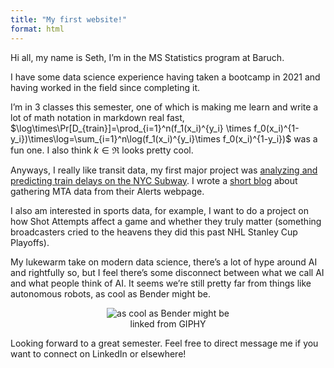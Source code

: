 ```yaml
---
title: "My first website!"
format: html
---
```


Hi all, my name is Seth, I'm in the MS Statistics program at Baruch.

I have some data science experience having taken a bootcamp in 2021 and having worked in the field since completing it.

I'm in 3 classes this semester, one of which is making me learn and write a lot of math notation in markdown real fast, $\log\times\Pr[D_{train}]=\prod_{i=1}^n(f_1(x_i)^{y_i} \times f_0(x_i)^{1-y_i})\times\log=\sum_{i=1}^n\log(f_1(x_i)^{y_i}\times f_0(x_i)^{1-y_i})$ was a fun one. I also think $k\in\Re$ looks pretty cool.

Anyways, I really like transit data, my first major project was [analyzing and predicting train delays on the NYC Subway](https://github.com/SethKauf/mta_service_delays). I wrote a [short blog](https://medium.com/@sethkaufman7/scraping-the-midnight-oil-a96537b1aba1) about gathering MTA data from their Alerts webpage.\n 

I also am interested in sports data, for example, I want to do a project on how Shot Attempts affect a game and whether they truly matter (something broadcasters cried to the heavens they did this past NHL Stanley Cup Playoffs).

My lukewarm take on modern data science, there's a lot of hype around AI and rightfully so, but I feel there's some disconnect between what we call AI and what people think of AI. It seems we're still pretty far from things like autonomous robots, as cool as Bender might be.

<figure style="text-align: center;">
  <img src="https://media0.giphy.com/media/v1.Y2lkPTc5MGI3NjExNG5uMGs5NnkzdDJpdzJlNXY4eTNlcHY5cDdhajlxcG00MGRndXZ5NSZlcD12MV9pbnRlcm5hbF9naWZfYnlfaWQmY3Q9Zw/mIZ9rPeMKefm0/giphy.webp" alt="as cool as Bender might be">
  <figcaption>linked from GIPHY</figcaption>
</figure>

Looking forward to a great semester. Feel free to direct message me if you want to connect on LinkedIn or elsewhere!